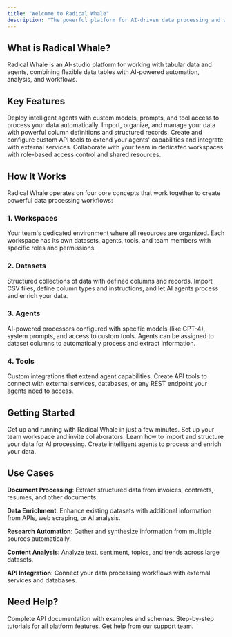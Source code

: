 ```yaml
---
title: "Welcome to Radical Whale"
description: "The powerful platform for AI-driven data processing and workflow automation"
---
```


## What is Radical Whale?

Radical Whale is an AI-studio platform for working with tabular data and agents, combining flexible data tables with AI-powered automation, analysis, and workflows.

## Key Features

<CardGroup cols={2}>
  <Card title="AI Agents" icon="robot" href="/concepts/agents">
    Deploy intelligent agents with custom models, prompts, and tool access to
    process your data automatically.
  </Card>
  <Card title="Dataset Management" icon="database" href="/concepts/datasets">
    Import, organize, and manage your data with powerful column definitions and
    structured records.
  </Card>
  <Card title="Custom Tools" icon="wrench" href="/concepts/tools">
    Create and configure custom API tools to extend your agents' capabilities
    and integrate with external services.
  </Card>
  <Card title="Team Workspaces" icon="users" href="/concepts/workspaces">
    Collaborate with your team in dedicated workspaces with role-based access
    control and shared resources.
  </Card>
</CardGroup>

## How It Works

Radical Whale operates on four core concepts that work together to create powerful data processing workflows:

### 1. Workspaces

Your team's dedicated environment where all resources are organized. Each workspace has its own datasets, agents, tools, and team members with specific roles and permissions.

### 2. Datasets

Structured collections of data with defined columns and records. Import CSV files, define column types and instructions, and let AI agents process and enrich your data.

### 3. Agents

AI-powered processors configured with specific models (like GPT-4), system prompts, and access to custom tools. Agents can be assigned to dataset columns to automatically process and extract information.

### 4. Tools

Custom integrations that extend agent capabilities. Create API tools to connect with external services, databases, or any REST endpoint your agents need to access.

## Getting Started

<CardGroup cols={2}>
  <Card title="Quick Start" icon="rocket" href="/quickstart">
    Get up and running with Radical Whale in just a few minutes.
  </Card>
  <Card
    title="Create Your First Workspace"
    icon="plus"
    href="/guides/workspaces/creating-workspaces"
  >
    Set up your team workspace and invite collaborators.
  </Card>
  <Card
    title="Import Your Data"
    icon="upload"
    href="/guides/datasets/importing-data"
  >
    Learn how to import and structure your data for AI processing.
  </Card>
  <Card
    title="Build AI Agents"
    icon="brain"
    href="/guides/agents/creating-agents"
  >
    Create intelligent agents to process and enrich your data.
  </Card>
</CardGroup>

## Use Cases

**Document Processing**: Extract structured data from invoices, contracts, resumes, and other documents.

**Data Enrichment**: Enhance existing datasets with additional information from APIs, web scraping, or AI analysis.

**Research Automation**: Gather and synthesize information from multiple sources automatically.

**Content Analysis**: Analyze text, sentiment, topics, and trends across large datasets.

**API Integration**: Connect your data processing workflows with external services and databases.

## Need Help?

<CardGroup cols={3}>
  <Card title="API Reference" icon="code" href="/api-reference/introduction">
    Complete API documentation with examples and schemas.
  </Card>
  <Card
    title="User Guides"
    icon="book"
    href="/guides/workspaces/creating-workspaces"
  >
    Step-by-step tutorials for all platform features.
  </Card>
  <Card title="Support" icon="life-ring" href="mailto:support@radicalwhale.com">
    Get help from our support team.
  </Card>
</CardGroup>
